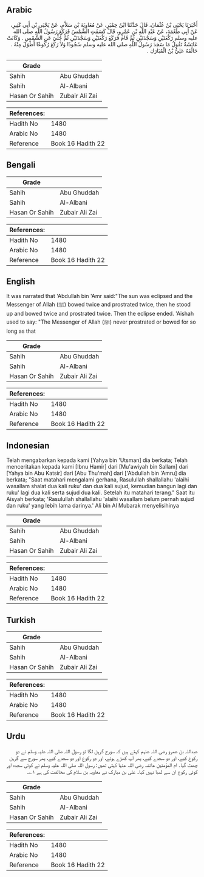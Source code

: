 ## Arabic


<div dir="rtl" lang="ar" style={{fontSize:'larger',backgroundColor:'#f8f9fa',padding:20}}>
أَخْبَرَنَا يَحْيَى بْنُ عُثْمَانَ، قَالَ حَدَّثَنَا ابْنُ حِمْيَرٍ، عَنْ مُعَاوِيَةَ بْنِ سَلاَّمٍ، عَنْ يَحْيَى بْنِ أَبِي كَثِيرٍ، عَنْ أَبِي طُعْمَةَ، عَنْ عَبْدِ اللَّهِ بْنِ عَمْرٍو، قَالَ كَسَفَتِ الشَّمْسُ فَرَكَعَ رَسُولُ اللَّهِ صلى الله عليه وسلم رَكْعَتَيْنِ وَسَجْدَتَيْنِ ثُمَّ قَامَ فَرَكَعَ رَكْعَتَيْنِ وَسَجْدَتَيْنِ ثُمَّ جُلِّيَ عَنِ الشَّمْسِ ‏.‏ وَكَانَتْ عَائِشَةُ تَقُولُ مَا سَجَدَ رَسُولُ اللَّهِ صلى الله عليه وسلم سُجُودًا وَلاَ رَكَعَ رُكُوعًا أَطْوَلَ مِنْهُ ‏.‏ خَالَفَهُ عَلِيُّ بْنُ الْمُبَارَكِ ‏.‏
</div>
<div style={{backgroundColor:'#f8f9fa',padding:20, marginBottom: 10}}><table> <thead> <tr> <th>Grade</th> <th></th> </tr> </thead> <tbody> <tr><td>Sahih</td><td>Abu Ghuddah</td></tr><tr><td>Sahih</td><td>Al-Albani</td></tr><tr><td>Hasan Or Sahih</td><td>Zubair Ali Zai</td></tr></tbody></table><table> <thead> <tr> <th>References:</th> <th></th> </tr> </thead> <tbody><tr><td>Hadith No</td><td>1480</td></tr><tr><td>Arabic No</td><td>1480</td></tr><tr><td>Reference</td><td>Book 16 Hadith 22</td></tr></tbody></table></div>

## Bengali


<div dir="ltr" lang="bn" style={{fontSize:'larger',backgroundColor:'#f8f9fa',padding:20}}>

</div>
<div style={{backgroundColor:'#f8f9fa',padding:20, marginBottom: 10}}><table> <thead> <tr> <th>Grade</th> <th></th> </tr> </thead> <tbody> <tr><td>Sahih</td><td>Abu Ghuddah</td></tr><tr><td>Sahih</td><td>Al-Albani</td></tr><tr><td>Hasan Or Sahih</td><td>Zubair Ali Zai</td></tr></tbody></table><table> <thead> <tr> <th>References:</th> <th></th> </tr> </thead> <tbody><tr><td>Hadith No</td><td>1480</td></tr><tr><td>Arabic No</td><td>1480</td></tr><tr><td>Reference</td><td>Book 16 Hadith 22</td></tr></tbody></table></div>

## English


<div dir="ltr" lang="en" style={{fontSize:'larger',backgroundColor:'#f8f9fa',padding:20}}>
It was narrated that 'Abdullah bin 'Amr said:"The sun was eclipsed and the Messenger of Allah (ﷺ) bowed twice and prostrated twice, then he stood up and bowed twice and prostrated twice. Then the eclipse ended. 'Aishah used to say: "The Messenger of Allah (ﷺ) never prostrated or bowed for so long as that
</div>
<div style={{backgroundColor:'#f8f9fa',padding:20, marginBottom: 10}}><table> <thead> <tr> <th>Grade</th> <th></th> </tr> </thead> <tbody> <tr><td>Sahih</td><td>Abu Ghuddah</td></tr><tr><td>Sahih</td><td>Al-Albani</td></tr><tr><td>Hasan Or Sahih</td><td>Zubair Ali Zai</td></tr></tbody></table><table> <thead> <tr> <th>References:</th> <th></th> </tr> </thead> <tbody><tr><td>Hadith No</td><td>1480</td></tr><tr><td>Arabic No</td><td>1480</td></tr><tr><td>Reference</td><td>Book 16 Hadith 22</td></tr></tbody></table></div>

## Indonesian


<div dir="ltr" lang="id" style={{fontSize:'larger',backgroundColor:'#f8f9fa',padding:20}}>
Telah mengabarkan kepada kami [Yahya bin 'Utsman] dia berkata; Telah menceritakan kepada kami [Ibnu Hamir] dari [Mu'awiyah bin Sallam] dari [Yahya bin Abu Katsir] dari [Abu Thu'mah] dari ['Abdullah bin 'Amru] dia berkata; "Saat matahari mengalami gerhana, Rasulullah shallallahu 'alaihi wasallam shalat dua kali ruku' dan dua kali sujud, kemudian bangun lagi dan ruku' lagi dua kali serta sujud dua kali. Setelah itu matahari terang." Saat itu Aisyah berkata; 'Rasulullah shallallahu 'alaihi wasallam belum pernah sujud dan ruku' yang lebih lama darinya.' Ali bin Al Mubarak menyelisihinya
</div>
<div style={{backgroundColor:'#f8f9fa',padding:20, marginBottom: 10}}><table> <thead> <tr> <th>Grade</th> <th></th> </tr> </thead> <tbody> <tr><td>Sahih</td><td>Abu Ghuddah</td></tr><tr><td>Sahih</td><td>Al-Albani</td></tr><tr><td>Hasan Or Sahih</td><td>Zubair Ali Zai</td></tr></tbody></table><table> <thead> <tr> <th>References:</th> <th></th> </tr> </thead> <tbody><tr><td>Hadith No</td><td>1480</td></tr><tr><td>Arabic No</td><td>1480</td></tr><tr><td>Reference</td><td>Book 16 Hadith 22</td></tr></tbody></table></div>

## Turkish


<div dir="ltr" lang="tr" style={{fontSize:'larger',backgroundColor:'#f8f9fa',padding:20}}>

</div>
<div style={{backgroundColor:'#f8f9fa',padding:20, marginBottom: 10}}><table> <thead> <tr> <th>Grade</th> <th></th> </tr> </thead> <tbody> <tr><td>Sahih</td><td>Abu Ghuddah</td></tr><tr><td>Sahih</td><td>Al-Albani</td></tr><tr><td>Hasan Or Sahih</td><td>Zubair Ali Zai</td></tr></tbody></table><table> <thead> <tr> <th>References:</th> <th></th> </tr> </thead> <tbody><tr><td>Hadith No</td><td>1480</td></tr><tr><td>Arabic No</td><td>1480</td></tr><tr><td>Reference</td><td>Book 16 Hadith 22</td></tr></tbody></table></div>

## Urdu


<div dir="rtl" lang="ur" style={{fontSize:'larger',backgroundColor:'#f8f9fa',padding:20}}>
عبداللہ بن عمرو رضی اللہ عنہم کہتے ہیں کہ سورج گرہن لگا تو رسول اللہ صلی اللہ علیہ وسلم نے دو رکوع کیے، اور دو سجدے کیے، پھر آپ کھڑے ہوئے، اور دو رکوع اور دو سجدے کیے، پھر سورج سے گرہن چھٹ گیا۔ ام المؤمنین عائشہ رضی اللہ عنہا کہتی تھیں: رسول اللہ صلی اللہ علیہ وسلم نے کوئی سجدہ اور کوئی رکوع ان سے لمبا نہیں کیا۔ علی بن مبارک نے معاویہ بن سلام کی مخالفت کی ہے ۱؎۔
</div>
<div style={{backgroundColor:'#f8f9fa',padding:20, marginBottom: 10}}><table> <thead> <tr> <th>Grade</th> <th></th> </tr> </thead> <tbody> <tr><td>Sahih</td><td>Abu Ghuddah</td></tr><tr><td>Sahih</td><td>Al-Albani</td></tr><tr><td>Hasan Or Sahih</td><td>Zubair Ali Zai</td></tr></tbody></table><table> <thead> <tr> <th>References:</th> <th></th> </tr> </thead> <tbody><tr><td>Hadith No</td><td>1480</td></tr><tr><td>Arabic No</td><td>1480</td></tr><tr><td>Reference</td><td>Book 16 Hadith 22</td></tr></tbody></table></div>